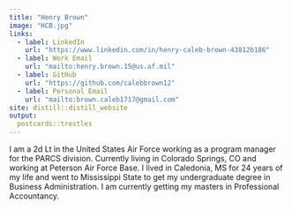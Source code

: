 ```yaml
---
title: "Henry Brown"
image: "HCB.jpg"
links:
  - label: LinkedIn
    url: "https://www.linkedin.com/in/henry-caleb-brown-43812b186"
  - label: Work Email
    url: "mailto:henry.brown.15@us.af.mil"
  - label: GitHub
    url: "https://github.com/calebbrown12"
  - label: Personal Email
    url: "mailto:brown.caleb1717@gmail.com"
site: distill::distill_website
output:
  postcards::trestles
---
```

 
I am a 2d Lt in the United States Air Force working as a program manager for the PARCS division. Currently living in Colorado Springs, CO and working at Peterson Air Force Base. I lived in Caledonia, MS for 24 years of my life and went to Mississippi State to get my undergraduate degree in Business Administration. I am currently getting my masters in Professional Accountancy. 